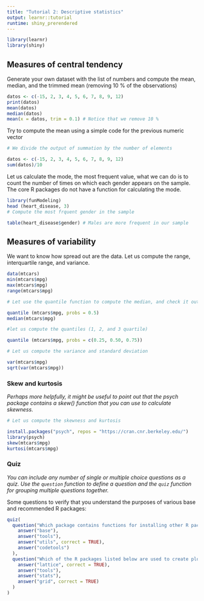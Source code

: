 ```yaml
---
title: "Tutorial 2: Descriptive statistics"
output: learnr::tutorial
runtime: shiny_prerendered
---
```


```r
library(learnr)
library(shiny)
```

## Measures of central tendency

Generate your own dataset with the list of numbers and compute the mean, median, and the trimmed mean (removing 10 % of the observations)

```r
datos <- c(-15, 2, 3, 4, 5, 6, 7, 8, 9, 12)
print(datos)
mean(datos)
median(datos)
mean(x = datos, trim = 0.1) # Notice that we remove 10 %
```

Try to compute the mean using a simple code for the previous numeric vector

```r
# We divide the output of summation by the number of elements 
```

```r
datos <- c(-15, 2, 3, 4, 5, 6, 7, 8, 9, 12)
sum(datos)/10
```


Let us calculate the mode, the most frequent value, what we can do is to count the number of times on which each gender appears on the sample. The core R packages do not have a function for calculating the mode.

```r
library(funModeling)
head (heart_disease, 3)
# Compute the most frquent gender in the sample
```

```r
table(heart_disease$gender) # Males are more frequent in our sample
```


## Measures of variability

We want to know how spread out are the data. Let us compute the range, interquartile range, and variance.

```r
data(mtcars)
min(mtcars$mpg)
max(mtcars$mpg)
range(mtcars$mpg)
```


```r
# Let use the quantile function to compute the median, and check it out with the median function
```

```r
quantile (mtcars$mpg, probs = 0.5)
median(mtcars$mpg)
```

```r
#let us compute the quantiles (1, 2, and 3 quartile)

```

```r
quantile (mtcars$mpg, probs = c(0.25, 0.50, 0.75))
```


```r
# Let us compute the variance and standard deviation

```

```r
var(mtcars$mpg)
sqrt(var(mtcars$mpg))
```

### Skew and kurtosis


*Perhaps more helpfully, it might be useful to point out that the psych
package contains a skew() function that you can use to calculate skewness.*

```r
# Let us compute the skewness and kurtosis
```


```r
install.packages("psych", repos = "https://cran.cnr.berkeley.edu/")
library(psych)
skew(mtcars$mpg)
kurtosi(mtcars$mpg)
```

### Quiz

*You can include any number of single or multiple choice questions as a quiz. Use the `question` function to define a question and the `quiz` function for grouping multiple questions together.*

Some questions to verify that you understand the purposes of various base and recommended R packages:

```r
quiz(
  question("Which package contains functions for installing other R packages?",
    answer("base"),
    answer("tools"),
    answer("utils", correct = TRUE),
    answer("codetools")
  ),
  question("Which of the R packages listed below are used to create plots?",
    answer("lattice", correct = TRUE),
    answer("tools"),
    answer("stats"),
    answer("grid", correct = TRUE)
  )
)
```

